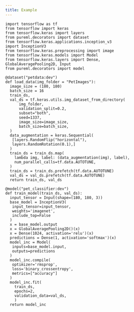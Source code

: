 ```yaml
---
title: Example
---
```


```
import tensorflow as tf
from tensorflow import keras
from tensorflow.keras import layers
from pureml.decorators import dataset
from tensorflow.keras.applications.inception_v3
import InceptionV3
from tensorflow.keras.preprocessing import image
from tensorflow.keras.models import Model
from tensorflow.keras.layers import Dense,
GlobalAveragePooling2D, Input
from pureml.decorators import model

@dataset("petdata:dev")
def load_data(img_folder = "PetImages"):
  image_size = (180, 180)
  batch_size = 16
  train_ds,
  val_ds = tf.keras.utils.img_dataset_from_directory(
      img_folder,
      validation_split=0.2,
      subset="both",
      seed=1337,
      image_size=image_size,
      batch_size=batch_size,
  )
  data_augmentation = keras.Sequential(
   [layers.RandomFlip("horizontal"),
   layers.RandomRotation(0.1),]
  )
  train_ds = train_ds.map(
    lambda img, label: (data_augmentation(img), label),
    num_parallel_calls=tf.data.AUTOTUNE,
  )
  train_ds = train_ds.prefetch(tf.data.AUTOTUNE)
  val_ds = val_ds.prefetch(tf.data.AUTOTUNE)
  return train_ds, val_ds

@model("pet_classifier:dev")
def train_model(train_ds, val_ds):
  input_tensor = Input(shape=(180, 180, 3))
  base_model = InceptionV3(
   input_tensor=input_tensor,
   weights='imagenet',
   include_top=False
  )
  x = base_model.output
  x = GlobalAveragePooling2D()(x)
  x = Dense(1024, activation='relu')(x)
  predictions = Dense(1, activation='softmax')(x)
  model_inc = Model(
   inputs=base_model.input,
   outputs=predictions
  )
  model_inc.compile(
   optimizer='rmsprop',
   loss='binary_crossentropy',
   metrics=["accuracy"]
  )
  model_inc.fit(
    train_ds,
    epochs=2,
    validation_data=val_ds,
    )
  return model_inc
```
